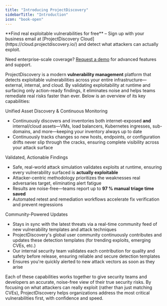 ```yaml
---
title: "Introducing ProjectDiscovery"
sidebarTitle: "Introduction"
icon: "book-open"
---
```






<Tip>
  **Find real exploitable vulnerabilities for free** – Sign up with your business email at [ProjectDiscovery Cloud](https://cloud.projectdiscovery.io/) and detect what attackers can actually exploit.

  Need enterprise-scale coverage? [Request a demo](https://projectdiscovery.io/request-demo) for advanced features and support.
</Tip>

ProjectDiscovery is a modern **vulnerability management** platform that detects exploitable vulnerabilities across your entire infrastructure—external, internal, and cloud. By validating exploitability at runtime and surfacing only action-ready findings, it eliminates noise and helps teams remediate real risks faster than ever. Below is an overview of its key capabilities:

<div className="text-gray-900 dark:text-white font-semibold">
Unified Asset Discovery & Continuous Monitoring
</div>

- Continuously discovers and inventories both internet-exposed **and** internal/cloud assets—VMs, load balancers, Kubernetes ingresses, sub-domains, and more—keeping your inventory always up to date
- Continuously tracks changes so new hosts, endpoints, or configuration drifts never slip through the cracks, ensuring complete visibility across your attack surface

<div className="text-gray-900 dark:text-white font-semibold">
Validated, Actionable Findings
</div>

- Safe, real-world attack simulation validates exploits at runtime, ensuring every vulnerability surfaced is **actually exploitable**
- Attacker-centric methodology prioritizes the weaknesses real adversaries target, eliminating alert fatigue
- Results are noise-free—teams report up to **97 % manual triage time saved**
- Automated retest and remediation workflows accelerate fix verification and prevent regressions

<div className="text-gray-900 dark:text-white font-semibold">
Community-Powered Updates
</div>

- Stays in sync with the latest threats via a real-time community feed of new vulnerability templates and attack techniques
- ProjectDiscovery's global user community continuously contributes and updates these detection templates (for trending exploits, emerging CVEs, etc.)
- Our internal security team validates each contribution for quality and safety before release, ensuring reliable and secure detection templates
- Ensures you're quickly alerted to new attack vectors as soon as they arise

Each of these capabilities works together to give security teams and developers an accurate, noise-free view of their true security risks. By focusing on what attackers can really exploit (rather than just matching CVEs), ProjectDiscovery helps organizations address the most critical vulnerabilities first, with confidence and speed.